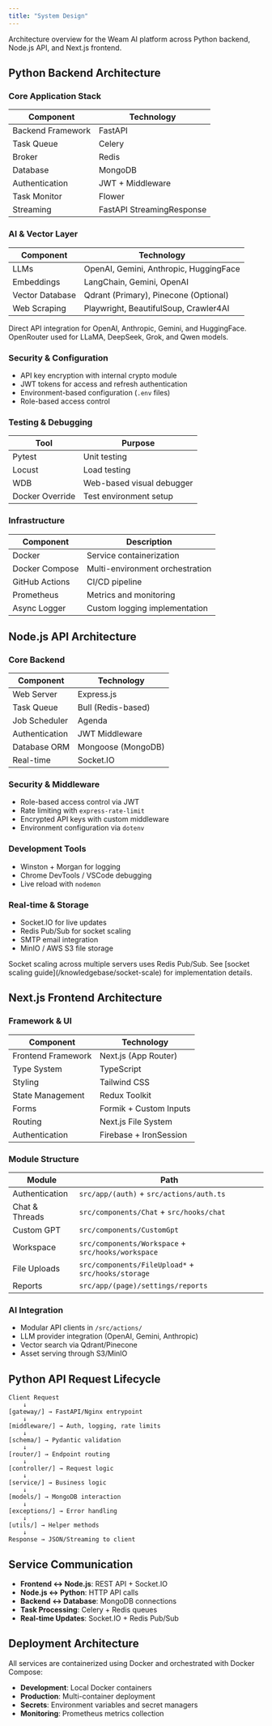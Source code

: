 ```yaml
---
title: "System Design"
---
```


Architecture overview for the Weam AI platform across Python backend, Node.js API, and Next.js frontend.

## Python Backend Architecture

### Core Application Stack

| Component | Technology |
|-----------|------------|
| Backend Framework | FastAPI |
| Task Queue | Celery |
| Broker | Redis |
| Database | MongoDB |
| Authentication | JWT + Middleware |
| Task Monitor | Flower |
| Streaming | FastAPI StreamingResponse |

### AI & Vector Layer

| Component | Technology |
|-----------|------------|
| LLMs | OpenAI, Gemini, Anthropic, HuggingFace |
| Embeddings | LangChain, Gemini, OpenAI |
| Vector Database | Qdrant (Primary), Pinecone (Optional) |
| Web Scraping | Playwright, BeautifulSoup, Crawler4AI |

<Info>
Direct API integration for OpenAI, Anthropic, Gemini, and HuggingFace. OpenRouter used for LLaMA, DeepSeek, Grok, and Qwen models.
</Info>

### Security & Configuration

- API key encryption with internal crypto module
- JWT tokens for access and refresh authentication
- Environment-based configuration (`.env` files)
- Role-based access control

### Testing & Debugging

| Tool | Purpose |
|------|---------|
| Pytest | Unit testing |
| Locust | Load testing |
| WDB | Web-based visual debugger |
| Docker Override | Test environment setup |

### Infrastructure

| Component | Description |
|-----------|-------------|
| Docker | Service containerization |
| Docker Compose | Multi-environment orchestration |
| GitHub Actions | CI/CD pipeline |
| Prometheus | Metrics and monitoring |
| Async Logger | Custom logging implementation |

## Node.js API Architecture

### Core Backend

| Component | Technology |
|-----------|------------|
| Web Server | Express.js |
| Task Queue | Bull (Redis-based) |
| Job Scheduler | Agenda |
| Authentication | JWT Middleware |
| Database ORM | Mongoose (MongoDB) |
| Real-time | Socket.IO |

### Security & Middleware

- Role-based access control via JWT
- Rate limiting with `express-rate-limit`
- Encrypted API keys with custom middleware
- Environment configuration via `dotenv`

### Development Tools

- Winston + Morgan for logging
- Chrome DevTools / VSCode debugging
- Live reload with `nodemon`

### Real-time & Storage

- Socket.IO for live updates
- Redis Pub/Sub for socket scaling
- SMTP email integration
- MinIO / AWS S3 file storage

<Note>
Socket scaling across multiple servers uses Redis Pub/Sub. See [socket scaling guide](/knowledgebase/socket-scale) for implementation details.
</Note>

## Next.js Frontend Architecture

### Framework & UI

| Component | Technology |
|-----------|------------|
| Frontend Framework | Next.js (App Router) |
| Type System | TypeScript |
| Styling | Tailwind CSS |
| State Management | Redux Toolkit |
| Forms | Formik + Custom Inputs |
| Routing | Next.js File System |
| Authentication | Firebase + IronSession |

### Module Structure

| Module | Path |
|--------|------|
| Authentication | `src/app/(auth)` + `src/actions/auth.ts` |
| Chat & Threads | `src/components/Chat` + `src/hooks/chat` |
| Custom GPT | `src/components/CustomGpt` |
| Workspace | `src/components/Workspace` + `src/hooks/workspace` |
| File Uploads | `src/components/FileUpload*` + `src/hooks/storage` |
| Reports | `src/app/(page)/settings/reports` |

### AI Integration

- Modular API clients in `/src/actions/`
- LLM provider integration (OpenAI, Gemini, Anthropic)
- Vector search via Qdrant/Pinecone
- Asset serving through S3/MinIO

## Python API Request Lifecycle

```
Client Request
    ↓
[gateway/] → FastAPI/Nginx entrypoint
    ↓
[middleware/] → Auth, logging, rate limits
    ↓
[schema/] → Pydantic validation
    ↓
[router/] → Endpoint routing
    ↓
[controller/] → Request logic
    ↓
[service/] → Business logic
    ↓
[models/] → MongoDB interaction
    ↓
[exceptions/] → Error handling
    ↓
[utils/] → Helper methods
    ↓
Response → JSON/Streaming to client
```

## Service Communication

- **Frontend ↔ Node.js**: REST API + Socket.IO
- **Node.js ↔ Python**: HTTP API calls
- **Backend ↔ Database**: MongoDB connections
- **Task Processing**: Celery + Redis queues
- **Real-time Updates**: Socket.IO + Redis Pub/Sub

## Deployment Architecture

All services are containerized using Docker and orchestrated with Docker Compose:

- **Development**: Local Docker containers
- **Production**: Multi-container deployment
- **Secrets**: Environment variables and secret managers
- **Monitoring**: Prometheus metrics collection